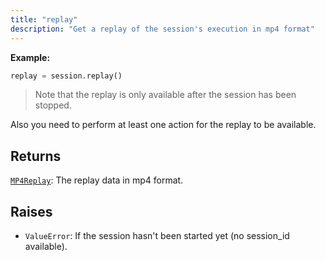 ```yaml
---
title: "replay"
description: "Get a replay of the session's execution in mp4 format"
---
```




**Example:**
```python
replay = session.replay()
```

> Note that the replay is only available after the session has been stopped.

Also you need to perform at least one action for the replay to be available.



## Returns

[`MP4Replay`](/sdk-reference/misc/mp4replay): The replay data in mp4 format.

## Raises

- `ValueError`: If the session hasn't been started yet (no session_id available).
